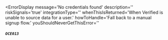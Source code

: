 
<ErrorDisplay 
  message='No credentials found' 
  description=''
  riskSignals='true'
  integrationType=''
  whenThisIsReturned='When Verified is unable to source data for a user.' 
  howToHandle='Fall back to a manual signup flow.'
  youShouldNeverGetThisError=''
>
  ##### `OCE013`
</ErrorDisplay>
